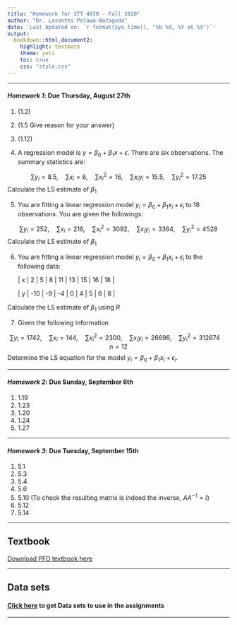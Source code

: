 ```yaml
---
title: "Homework for STT 4830 - Fall 2020"
author: "Dr. Lasanthi Pelawa-Watagoda"
date: 'Last Updated on: `r format(Sys.time(), "%b %d, %Y at %X")`'
output: 
  bookdown::html_document2: 
    highlight: textmate
    theme: yeti
    toc: true
    css: "style.css"
---
```


***

#### ***Homework 1*: Due Thursday, August 27th**

1) (1.2)
2) (1.5 Give reason for your answer)
3) (1.12)


4) A regression model is $y = \beta_0 + \beta_1x + \epsilon$. There are six observations. The summary statistics are:

$$\sum y_i = 8.5,\quad \sum x_i = 6,\quad \sum x_i^2 = 16,\quad \sum x_iy_i = 15.5,\quad \sum y_i^2 = 17.25$$
Calculate the LS estimate of $\beta_1$

5) You are fitting a linear regression model $y_i = \beta_0 + \beta_1x_i + \epsilon_i$ to 18 observations. You are given the followings:

$$\sum y_i = 252,\quad \sum x_i = 216,\quad \sum x_i^2 = 3092,\quad \sum x_iy_i = 3364,\quad \sum y_i^2 = 4528$$
Calculate the LS estimate of $\beta_1$

6) You are fitting a linear regression model $y_i = \beta_0 + \beta_1x_i + \epsilon_i$ to the following data:


    
    | x | 2 | 5 | 8 | 11 | 13 | 15 | 16 | 18 |
    
    | y | -10 | -9 | -4 | 0 | 4 | 5 | 6 | 8 |
    




Calculate the LS estimate of $\beta_1$ using $R$

7) Given the following information 

$$\sum y_i = 1742,\quad \sum x_i = 144,\quad \sum x_i^2 = 2300,\quad \sum x_iy_i = 26696,\quad \sum y_i^2 = 312674 \quad n = 12$$
Determine the LS equation for the model $y_i = \beta_0 + \beta_1x_i + \epsilon_i$.

***

#### ***Homework 2*: Due Sunday, September 6th**

1) 1.19
2) 1.23
3) 1.20
4) 1.24
5) 1.27


***


#### ***Homework 3*: Due Tuesday, September 15th**

1) 5.1
2) 5.3
3) 5.4
4) 5.6
5) 5.10 (To check the resulting matrix is indeed the inverse, $AA^{-1} =I$)
6) 5.12
7) 5.14



***

## **Textbook**
[Download PFD textbook here](4830_Textbook.pdf)

***

## **Data sets**
#### [Click here](http://users.stat.ufl.edu/~rrandles/sta4210/Rclassnotes/data/textdatasets/Chapter%20%201%20Data%20Sets.html) to get Data sets to use in the assignments 

***

    
    

    
    